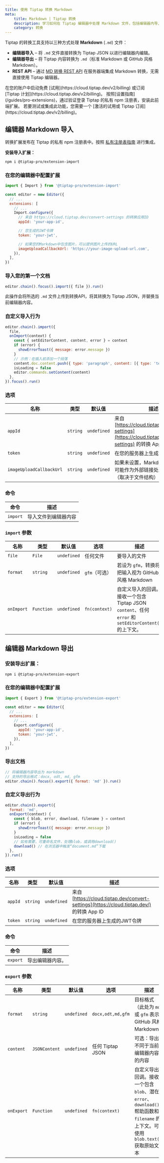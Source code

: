 ```yaml
---
title: 使用 Tiptap 转换 Markdown
meta:
    title: Markdown | Tiptap 转换
    description: 学习如何在 Tiptap 编辑器中处理 Markdown 文件，包括编辑器内导入/导出和 REST API 使用。
    category: 转换
---
```



Tiptap 的转换工具支持以三种方式处理 **Markdown** (`.md`) 文件：

- **编辑器导入** – 将 `.md` 文件直接转换为 Tiptap JSON 以进行编辑器内编辑。
- **编辑器导出** – 将 Tiptap 内容转换为 `.md`（标准 Markdown 或 GitHub 风格 Markdown）。
- **REST API** – 通过 [MD 转换 REST API](/conversion/import-export/markdown/rest-api) 在服务器端集成 Markdown 转换，无需直接使用 Tiptap 编辑器。

<Requirements>
    <RequirementItem label="1. 激活试用或订阅">
        在您的账户中启动免费 [试用](https://cloud.tiptap.dev/v2/billing) 或订阅 [Tiptap 计划](https://cloud.tiptap.dev/v2/billing)。
    </RequirementItem>
    <RequirementItem label="2. 通过私有注册表安装">
        按照[设置指南](/guides/pro-extensions)，通过验证登录 Tiptap 的私有 npm 注册表，安装此前端扩展。
    </RequirementItem>
</Requirements>

<Callout title="集成或测试转换功能" variant="warning">
    若要测试或集成此功能，您需要一个 [激活的试用或 Tiptap 订阅](https://cloud.tiptap.dev/v2/billing)。
</Callout>

## 编辑器 Markdown 导入
转换扩展发布在 Tiptap 的私有 npm 注册表中。按照 [私有注册表指南](/guides/pro-extensions) 进行集成。

**安装导入扩展：**

```bash
npm i @tiptap-pro/extension-import
```

### 在您的编辑器中配置扩展
```js
import { Import } from '@tiptap-pro/extension-import'

const editor = new Editor({
  // ...
  extensions: [
    // ...
    Import.configure({
      // 来自 https://cloud.tiptap.dev/convert-settings 的转换应用ID
      appId: 'your-app-id',

      // 您生成的JWT令牌
      token: 'your-jwt',

      // 如果您的Markdown中包含图片，可以提供图片上传的URL
      imageUploadCallbackUrl: 'https://your-image-upload-url.com',
    }),
  ],
})
```

### 导入您的第一个文档
```js
editor.chain().focus().import({ file }).run()
```
此操作会将所选的 `.md` 文件上传到转换API，将其转换为 Tiptap JSON，并替换当前编辑器内容。

### 自定义导入行为

```js
editor.chain().import({
  file,
  onImport(context) {
    const { setEditorContent, content, error } = context
    if (error) {
      showErrorToast({ message: error.message })
    }
    // 示例：在插入前添加一个段落
    content.doc.content.push({ type: 'paragraph', content: [{ type: 'text', text: '你好！' }] })
    isLoading = false
    editor.commands.setContent(content)
  },
}).focus().run()
```

### 选项
| 名称                    | 类型       | 默认值      | 描述                                                                                                         |
| ------------------------ | ---------- | ----------- | ------------------------------------------------------------------------------------------------------------ |
| `appId`                  | `string`   | `undefined` | 来自 [https://cloud.tiptap.dev/convert-settings](https://cloud.tiptap.dev/convert-settings) 的转换 App ID |
| `token`                  | `string`   | `undefined` | 在您的服务器上生成的JWT令牌                                                                                  |
| `imageUploadCallbackUrl` | `string`   | `undefined` | 如果未设置，Markdown中的图片可能作为外部链接处理或被省略（取决于文件结构）                                        |

### 命令
| 命令    | 描述                           |
| ------- | ------------------------------ |
| `import` | 导入文件到编辑器内容             |

### `import` 参数
| 名称       | 类型       | 默认值      | 选项                                   | 描述                                                                                 |
| ---------- | ---------- | ----------- | -------------------------------------- | ----------------------------------------------------------------------------------- |
| `file`     | `File`     | `undefined` | 任何文件                                | 要导入的文件                                                                        |
| `format`   | `string`   | `undefined` | `gfm`（可选）                          | 若设为 `gfm`，转换将把输入视为 GitHub 风格 Markdown                                |
| `onImport` | `Function` | `undefined` | `fn(context)`                         | 自定义导入的回调。接收一个包含 Tiptap JSON `content`、任何 `error` 和 `setEditorContent()` 的上下文。 |

## 编辑器 Markdown 导出

### 安装导出扩展：
```bash
npm i @tiptap-pro/extension-export
```

### 在您的编辑器中配置扩展

```js
import { Export } from '@tiptap-pro/extension-export'

const editor = new Editor({
  // ...
  extensions: [
    // ...
    Export.configure({
      appId: 'your-app-id',
      token: 'your-jwt',
    }),
  ],
})
```

### 导出文档
```js
// 将编辑器内容导出为 markdown
// 支持的导出格式：docx, odt, md, gfm
editor.chain().focus().export({ format: 'md' }).run()
```

### 自定义导出行为

```js
editor.chain().export({
  format: 'md',
  onExport(context) {
    const { blob, error, download, filename } = context
    if (error) {
      showErrorToast({ message: error.message })
    }
    isLoading = false
    // 如有需要，可重命名文件，处理blob，或调用download()
    download() // 在浏览器中触发“document.md”下载
  },
}).run()
```

### 选项
| 名称    | 类型     | 默认值      | 描述                                                                                     |
| ------- | -------- | ----------- | ---------------------------------------------------------------------------------------- |
| `appId` | `string` | `undefined` | 来自 [https://cloud.tiptap.dev/convert-settings](https://cloud.tiptap.dev/) 的转换 App ID |
| `token` | `string` | `undefined` | 在您的服务器上生成的JWT令牌                                                               |

### 命令
| 命令    | 描述                         |
| ------- | ---------------------------- |
| `export` | 导出编辑器内容。               |

### `export` 参数
| 名称       | 类型            | 默认值      | 选项                                                      | 描述                                                                                                    |
| ---------- | -------------- | ----------- | --------------------------------------------------------- | ------------------------------------------------------------------------------------------------------- |
| `format`   | `string`       | `undefined` | `docx,odt,md,gfm`                                         | 目标格式（此处为 `md` 或 `gfm` 表示 GitHub 风格 Markdown）                                              |
| `content`  | `JSONContent`  | `undefined` | 任何 Tiptap JSON                                           | 可选：导出不同于当前编辑器内容的内容                                                                   |
| `onExport` | `Function`     | `undefined` | `fn(context)`                                             | 自定义导出回调。接收一个包含 `blob`、潜在 `error`、`download()` 帮助函数和 `filename` 的上下文。可使用 `blob.text()` 获取原始文本 |